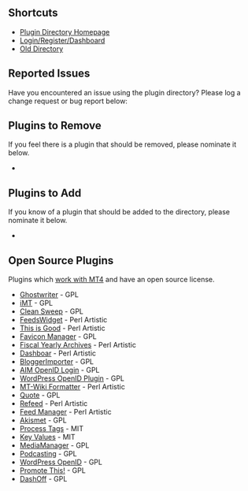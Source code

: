== Shortcuts ==

* [http://plugins.movabletype.org Plugin Directory Homepage]
* [http://plugins.movabletype.org/login Login/Register/Dashboard]
* [http://www.sixapart.com/pronet/plugins/ Old Directory]

== Reported Issues ==

Have you encountered an issue using the plugin directory? Please log a change request or bug report below:

== Plugins to Remove ==

If you feel there is a plugin that should be removed, please nominate it below.

* <enter name here>

== Plugins to Add ==

If you know of a plugin that should be added to the directory, please nominate it below.

* <enter name here>

== Open Source Plugins ==

Plugins which [http://plugins.movabletype.org/cgi-bin/mt4community/mt-search.cgi?tag=works%20with%20mt4&blog_id=1 work with MT4] and have an open source license.

* [http://plugins.movabletype.org/ghostwriter/ Ghostwriter] - GPL
* [http://plugins.movabletype.org/imt/ iMT] - GPL
* [http://plugins.movabletype.org/clean-sweep/ Clean Sweep] - GPL
* [http://plugins.movabletype.org/feedswidget/ FeedsWidget] - Perl Artistic
* [http://plugins.movabletype.org/thi-is-good/ This is Good] - Perl Artistic
* [http://plugins.movabletype.org/favicon-manager/ Favicon Manager] - GPL
* [http://plugins.movabletype.org/fiscalyearlyarchives/ Fiscal Yearly Archives] - Perl Artistic
* [http://plugins.movabletype.org/dashboar/ Dashboar] - Perl Artistic
* [http://plugins.movabletype.org/bloggerimporter/ BloggerImporter] - GPL
* [http://plugins.movabletype.org/aim-openid-login/ AIM OpenID Login] - GPL
* [http://plugins.movabletype.org/wordpress-openid-plugin/ WordPress OpenID Plugin] - GPL
* [http://plugins.movabletype.org/mtkwikiformatter/ MT-Wiki Formatter] - Perl Artistic
* [http://plugins.movabletype.org/quote/ Quote] - GPL
* [http://plugins.movabletype.org/refeed/ Refeed] - Perl Artistic
* [http://plugins.movabletype.org/feed-manager/ Feed Manager] - Perl Artistic
* [http://plugins.movabletype.org/akismet/ Akismet] - GPL
* [http://plugins.movabletype.org/process-tags/ Process Tags] - MIT
* [http://plugins.movabletype.org/keyvalues/ Key Values] - MIT
* [http://plugins.movabletype.org/media-manager/ MediaManager] - GPL
* [http://plugins.movabletype.org/podcasting-plugin-for-movable/ Podcasting] - GPL
* [http://plugins.movabletype.org/wordpress-openid-plugin/ WordPress OpenID] - GPL
* [http://plugins.movabletype.org/promote-this/ Promote This!] - GPL
* [http://plugins.movabletype.org/dashoff/ DashOff] - GPL
